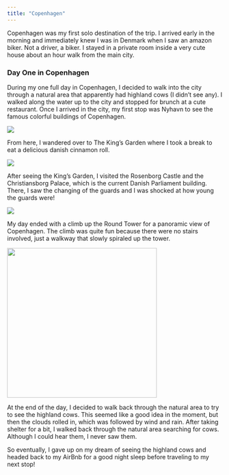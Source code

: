 ```yaml
---
title: "Copenhagen"
---
```


Copenhagen was my first solo destination of the trip. I arrived early in the morning and immediately knew I was in Denmark when I saw an amazon biker. Not a driver, a biker. I stayed in a private room inside a very cute house about an hour walk from the main city.

### Day One in Copenhagen

During my one full day in Copenhagen, I decided to walk into the city through a natural area that apparently had highland cows (I didn't see any). I walked along the water up to the city and stopped for brunch at a cute restaurant. Once I arrived in the city, my first stop was Nyhavn to see the famous colorful buildings of Copenhagen.

![](images/Copenhagen2-02.png){fig-align="center"}

From here, I wandered over to The King's Garden where I took a break to eat a delicious danish cinnamon roll.

![](images/Copenhagen3.png){fig-align="center"}

After seeing the King's Garden, I visited the Rosenborg Castle and the Christiansborg Palace, which is the current Danish Parliament building. There, I saw the changing of the guards and I was shocked at how young the guards were!

![](images/Copenhagen5.png){fig-align="center"}

My day ended with a climb up the Round Tower for a panoramic view of Copenhagen. The climb was quite fun because there were no stairs involved, just a walkway that slowly spiraled up the tower.

![](images/Copenhagen4.png){fig-align="center" width="350"}

At the end of the day, I decided to walk back through the natural area to try to see the highland cows. This seemed like a good idea in the moment, but then the clouds rolled in, which was followed by wind and rain. After taking shelter for a bit, I walked back through the natural area searching for cows. Although I could hear them, I never saw them.

So eventually, I gave up on my dream of seeing the highland cows and headed back to my AirBnb for a good night sleep before traveling to my next stop!
